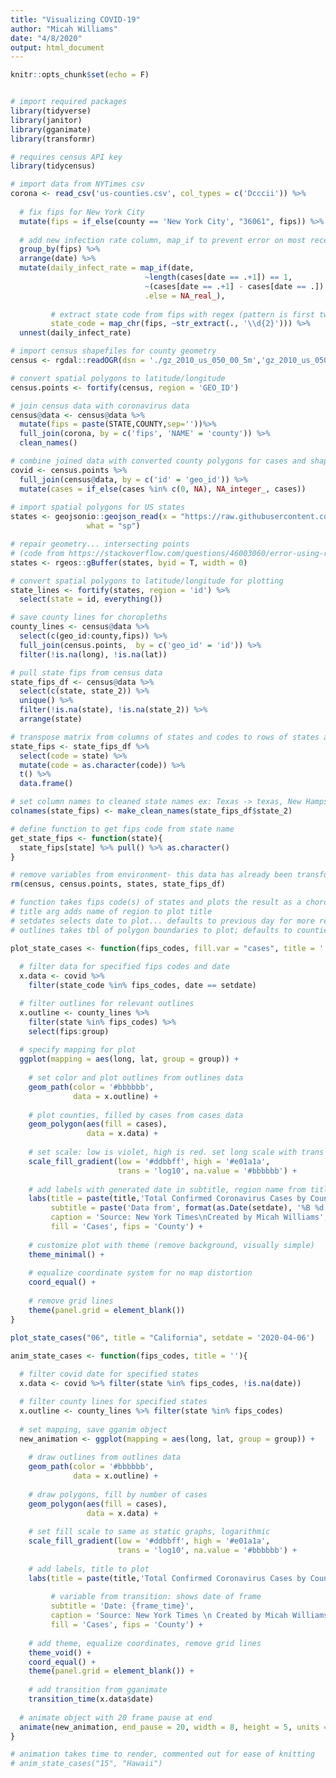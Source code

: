 ```yaml
---
title: "Visualizing COVID-19"
author: "Micah Williams"
date: "4/8/2020"
output: html_document
---
```


```r
knitr::opts_chunk$set(echo = F)


# import required packages
library(tidyverse)
library(janitor)
library(gganimate)
library(transformr)

# requires census API key
library(tidycensus)
```

```r

# import data from NYTimes csv
corona <- read_csv('us-counties.csv', col_types = c('Dcccii')) %>%
  
  # fix fips for New York City
  mutate(fips = if_else(county == 'New York City', "36061", fips)) %>% 
  
  # add new infection rate column, map_if to prevent error on most recent date
  group_by(fips) %>%
  arrange(date) %>%
  mutate(daily_infect_rate = map_if(date, 
                              ~length(cases[date == .+1]) == 1, 
                              ~(cases[date == .+1] - cases[date == .]) / cases[date == .], 
                              .else = NA_real_),
         
         # extract state code from fips with regex (pattern is first two digits)
         state_code = map_chr(fips, ~str_extract(., '\\d{2}'))) %>%
  unnest(daily_infect_rate)

# import census shapefiles for county geometry
census <- rgdal::readOGR(dsn = './gz_2010_us_050_00_5m','gz_2010_us_050_00_5m')

# convert spatial polygons to latitude/longitude
census.points <- fortify(census, region = 'GEO_ID')

# join census data with coronavirus data
census@data <- census@data %>%
  mutate(fips = paste(STATE,COUNTY,sep=''))%>%
  full_join(corona, by = c('fips', 'NAME' = 'county')) %>%
  clean_names()

# combine joined data with converted county polygons for cases and shapes
covid <- census.points %>%
  full_join(census@data, by = c('id' = 'geo_id')) %>%
  mutate(cases = if_else(cases %in% c(0, NA), NA_integer_, cases))
  
# import spatial polygons for US states
states <- geojsonio::geojson_read(x = "https://raw.githubusercontent.com/PublicaMundi/MappingAPI/master/data/geojson/us-states.json", 
                 what = "sp")

# repair geometry... intersecting points
# (code from https://stackoverflow.com/questions/46003060/error-using-region-argument-when-fortifying-shapefile)
states <- rgeos::gBuffer(states, byid = T, width = 0)

# convert spatial polygons to latitude/longitude for plotting
state_lines <- fortify(states, region = 'id') %>%
  select(state = id, everything())

# save county lines for choropleths
county_lines <- census@data %>%
  select(c(geo_id:county,fips)) %>%
  full_join(census.points,  by = c('geo_id' = 'id')) %>%
  filter(!is.na(long), !is.na(lat))

# pull state fips from census data
state_fips_df <- census@data %>% 
  select(c(state, state_2)) %>% 
  unique() %>% 
  filter(!is.na(state), !is.na(state_2)) %>% 
  arrange(state)

# transpose matrix from columns of states and codes to rows of states and codes
state_fips <- state_fips_df %>%
  select(code = state) %>%
  mutate(code = as.character(code)) %>%
  t() %>%
  data.frame()

# set column names to cleaned state names ex: Texas -> texas, New Hampshire -> new_hampshire
colnames(state_fips) <- make_clean_names(state_fips_df$state_2)

# define function to get fips code from state name
get_state_fips <- function(state){
  state_fips[state] %>% pull() %>% as.character()
}

# remove variables from environment- this data has already been transformed and is not required for functions
rm(census, census.points, states, state_fips_df)
```

```r

# function takes fips code(s) of states and plots the result as a choropleth
# title arg adds name of region to plot title
# setdates selects date to plot... defaults to previous day for more recent data (hopefully)
# outlines takes tbl of polygon boundaries to plot; defaults to counties

plot_state_cases <- function(fips_codes, fill.var = "cases", title = '', setdate = Sys.Date() - 1){
  
  # filter data for specified fips codes and date
  x.data <- covid %>% 
    filter(state_code %in% fips_codes, date == setdate)

  # filter outlines for relevant outlines
  x.outline <- county_lines %>% 
    filter(state %in% fips_codes) %>%
    select(fips:group)
  
  # specify mapping for plot
  ggplot(mapping = aes(long, lat, group = group)) +
    
    # set color and plot outlines from outlines data
    geom_path(color = '#bbbbbb',
              data = x.outline) +
    
    # plot counties, filled by cases from cases data
    geom_polygon(aes(fill = cases),
                 data = x.data) +
    
    # set scale: low is violet, high is red. set long scale with trans
    scale_fill_gradient(low = '#ddbbff', high = '#e01a1a', 
                        trans = 'log10', na.value = '#bbbbbb') +
    
    # add labels with generated date in subtitle, region name from title arg
    labs(title = paste(title,'Total Confirmed Coronavirus Cases by County'),
         subtitle = paste('Data from', format(as.Date(setdate), '%B %d, %Y')),
         caption = 'Source: New York Times\nCreated by Micah Williams',
         fill = 'Cases', fips = 'County') +
    
    # customize plot with theme (remove background, visually simple)
    theme_minimal() +
    
    # equalize coordinate system for no map distortion
    coord_equal() +
    
    # remove grid lines
    theme(panel.grid = element_blank())
}
```

```r
plot_state_cases("06", title = "California", setdate = '2020-04-06')
```

```r
anim_state_cases <- function(fips_codes, title = ''){
  
  # filter covid date for specified states
  x.data <- covid %>% filter(state %in% fips_codes, !is.na(date))

  # filter county lines for specified states
  x.outline <- county_lines %>% filter(state %in% fips_codes)
  
  # set mapping, save gganim object
  new_animation <- ggplot(mapping = aes(long, lat, group = group)) +
    
    # draw outlines from outlines data
    geom_path(color = '#bbbbbb',
              data = x.outline) +
    
    # draw polygons, fill by number of cases
    geom_polygon(aes(fill = cases),
                 data = x.data) +
    
    # set fill scale to same as static graphs, logarithmic
    scale_fill_gradient(low = '#ddbbff', high = '#e01a1a', 
                        trans = 'log10', na.value = '#bbbbbb') +
    
    # add labels, title to plot
    labs(title = paste(title,'Total Confirmed Coronavirus Cases by County'),
         
         # variable from transition: shows date of frame
         subtitle = 'Date: {frame_time}',
         caption = 'Source: New York Times \n Created by Micah Williams',
         fill = 'Cases', fips = 'County') +
    
    # add theme, equalize coordinates, remove grid lines
    theme_void() +
    coord_equal() +
    theme(panel.grid = element_blank()) +
    
    # add transition from gganimate
    transition_time(x.data$date)
  
  # animate object with 20 frame pause at end
  animate(new_animation, end_pause = 20, width = 8, height = 5, units = 'in', res = 144)
}
```

```r
# animation takes time to render, commented out for ease of knitting
# anim_state_cases("15", "Hawaii")
```

